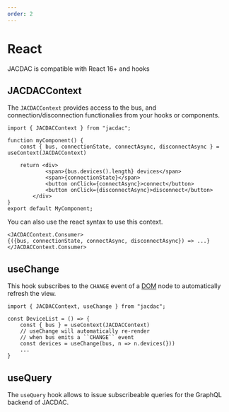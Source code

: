 ```yaml
---
order: 2
---
```


# React

JACDAC is compatible with React 16+ and hooks

## JACDACContext

The ``JACDACContext`` provides access to the bus, and connection/disconnection functionalies from your hooks or components.

```tsx
import { JACDACContext } from "jacdac";

function myComponent() {
    const { bus, connectionState, connectAsync, disconnectAsync } = useContext(JACDACContext)

    return <div>
            <span>{bus.devices().length} devices</span>
            <span>{connectionState}</span>
            <button onClick={connectAsync}>connect</button>
            <button onClick={disconnectAsync}>disconnect</button>
        </div>
}
export default MyComponent;
```

You can also use the react syntax to use this context.

```tsx
<JACDACContext.Consumer>
{({bus, connectionState, connectAsync, disconnectAsync}) => ...}
</JACDACContext.Consumer>
```

## useChange

This hook subscribes to the ``CHANGE`` event of a [DOM](/clients/web/dom) node to automatically refresh the view.

```tsx
import { JACDACContext, useChange } from "jacdac";

const DeviceList = () => {
    const { bus } = useContext(JACDACContext)
    // useChange will automatically re-render 
    // when bus emits a ``CHANGE`` event
    const devices = useChange(bus, n => n.devices(}))
    ...
}
```

## useQuery

The ``useQuery`` hook allows to issue subscribeable queries for the GraphQL backend of JACDAC.

